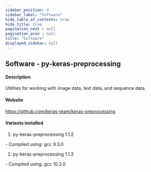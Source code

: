 ```yaml
---
sidebar_position: 4
sidebar_label: "Software"
hide_table_of_contents: true
hide_title: true
pagination_next : null
pagination_prev : null
title: "Software"
displayed_sidebar: null
---
```


## Software - py-keras-preprocessing


#### Description
Utilities for working with image data, text data, and sequence data.

#### Website
https://github.com/keras-team/keras-preprocessing

#### Variants installed
1. py-keras-preprocessing 1.1.2
<div class="ul-circle">
    - Compiled using: gcc 9.3.0
</div>

2. py-keras-preprocessing 1.1.2
<div class="ul-circle">
    - Compiled using: gcc 10.2.0
</div>

